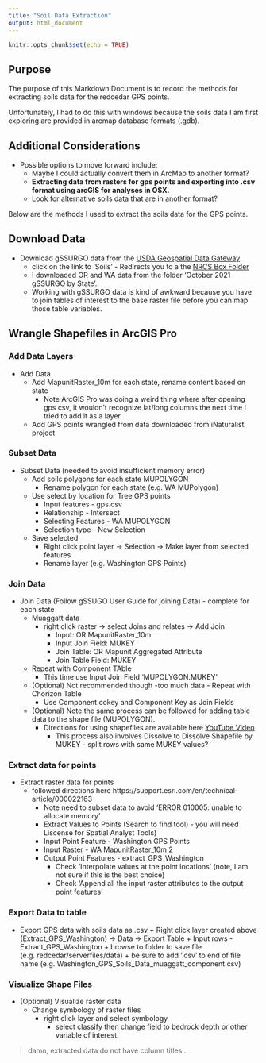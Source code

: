 ```yaml
---
title: "Soil Data Extraction"
output: html_document
---
```


```r
knitr::opts_chunk$set(echo = TRUE)
```

## Purpose

The purpose of this Markdown Document is to record the methods for extracting soils data for the redcedar GPS points.

Unfortunately, I had to do this with windows because the soils data I am first exploring are provided in arcmap database formats (.gdb). 

## Additional Considerations

* Possible options to move forward include: 
  + Maybe I could actually convert them in ArcMap to another format? 
  + **Extracting data from rasters for gps points and exporting into .csv format using arcGIS for analyses in OSX.**
  + Look for alternative soils data that are in another format?
  
Below are the methods I used to extract the soils data for the GPS points.


## Download Data

  * Download gSSURGO data from the [USDA Geospatial Data Gateway](https://gdg.sc.egov.usda.gov/GDGHome_DirectDownLoad.aspx)
    + click on the link to 'Soils' - Redirects you to a the [NRCS Box Folder](https://nrcs.app.box.com/v/soils)
    + I downloaded OR and WA data from the folder 'October 2021 gSSURGO by State'.
    + Working with gSSURGO data is kind of awkward because you have to join tables of interest to the base raster file before you can map those table variables.
  
  
## Wrangle Shapefiles in ArcGIS Pro  

### Add Data Layers

  * Add Data
       + Add MapunitRaster_10m for each state, rename content based on state
         + Note ArcGIS Pro was doing a weird thing where after opening gps csv, it wouldn't recognize lat/long columns the next time I tried to add it as a layer.
       + Add GPS points wrangled from data downloaded from iNaturalist project
          
### Subset Data        
     
  * Subset Data (needed to avoid insufficient memory error)
      + Add soils polygons for each state MUPOLYGON
        + Rename polygon for each state (e.g. WA MUPolygon)
      + Use select by location for Tree GPS points
        + Input features - gps.csv
        + Relationship - Intersect
        + Selecting Features - WA MUPOLYGON
        + Selection type - New Selection
      + Save selected
        + Right click point layer -> Selection -> Make layer from selected features
        + Rename layer (e.g. Washington GPS Points)
      
### Join Data     
    
   * Join Data (Follow gSSUGO User Guide for joining Data) - complete for each state
      + Muaggatt data
        + right click raster -> select Joins and relates -> Add Join
          + Input: OR MapunitRaster_10m
          + Input Join Field: MUKEY
          + Join Table: OR Mapunit Aggregated Attribute
          + Join Table Field: MUKEY
      + Repeat with Component TAble
          + This time use Input Join Field 'MUPOLYGON.MUKEY'
      + (Optional) Not recommended though -too much data - Repeat with Chorizon Table
          + Use Component.cokey and Component Key as Join Fields
      + (Optional) Note the same process can be followed for adding table data to the shape file (MUPOLYGON).
        + Directions for using shapefiles are available here [YouTube Video](https://youtu.be/zGfT1v8Fmug)
            + This process also involves Dissolve to Dissolve Shapefile by MUKEY - split rows with same MUKEY values?

### Extract data for points     
     
  * Extract raster data for points
      + followed directions here https://support.esri.com/en/technical-article/000022163
        + Note need to subset data to avoid 'ERROR 010005: unable to allocate memory'
        + Extract Values to Points (Search to find tool) - you will need Liscense for Spatial Analyst Tools)
        + Input Point Feature - Washington GPS Points
        + Input Raster - WA MapunitRaster_10m 2
        + Output Point Features - extract_GPS_Washington
          + Check 'Interpolate values at the point locations' (note, I am not sure if this is the best choice)
          + Check 'Append all the input raster attributes to the output point features'


### Export Data to table
        
  * Export GPS data with soils data as .csv
        + Right click layer created above (Extract_GPS_Washington) -> Data -> Export Table
          + Input rows - Extract_GPS_Washington 
          + browse to folder to save file (e.g. redcedar/serverfiles/data)
          + be sure to add '.csv' to end of file name (e.g. Washington_GPS_Soils_Data_muaggatt_component.csv)
      
### Visualize Shape Files

  * (Optional) Visualize raster data
      + Change symbology of raster files
        + right click layer and select symbology
          + select classify then change field to bedrock depth or other variable of interest.
    


> damn, extracted data do not have column titles...
    